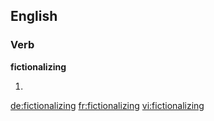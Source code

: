==English==

===Verb===
'''fictionalizing'''

# {{present participle of|[[fictionalize]]}}

[[de:fictionalizing]]
[[fr:fictionalizing]]
[[vi:fictionalizing]]